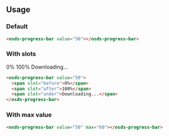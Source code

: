 
<GenericStyle />

## Usage

### Default
<osds-progress-bar value="50"></osds-progress-bar>

```html
<osds-progress-bar value="50"></osds-progress-bar>
```

### With slots
<osds-progress-bar value="50">
  <span slot="before">0%</span>
  <span slot="after">100%</span>
  <span slot="under">Downloading...</span>
</osds-progress-bar>

```html
<osds-progress-bar value="50">
  <span slot="before">0%</span>
  <span slot="after">100%</span>
  <span slot="under">Downloading...</span>
</osds-progress-bar>
```

### With max value
<osds-progress-bar value="50" max="60"></osds-progress-bar>

```html
<osds-progress-bar value="50" max="60"></osds-progress-bar>
```

